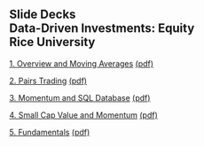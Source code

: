 ## Slide Decks<br>Data-Driven Investments: Equity<br>Rice University<br>


[1. Overview and Moving Averages](01-moving_averages.slides.html){target="_blank"} [(pdf)](pdfs/01-moving_averages.slides.pdf){target="_blank"}

[2. Pairs Trading](02-pairs.slides.html){target="_blank"} [(pdf)](pdfs/02-pairs.slides.pdf){target="_blank"}

[3. Momentum and SQL Database](03-momentum.slides.html){target="_blank"} [(pdf)](pdfs/03-momentum.slides.pdf){target="_blank"}

[4. Small Cap Value and Momentum](04-small_cap_value.slides.html){target="_blank"} [(pdf)](pdfs/04-small_cap_value.slides.pdf){target="_blank"}

[5. Fundamentals](05-fundamentals.slides.html){target="_blank"} [(pdf)](pdfs/05-fundamentals.slides.pdf){target="_blank"}